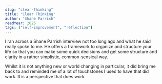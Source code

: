 ```yaml
---
slug: "clear-thinking"
title: "Clear Thinking"
author: "Shane Parrish"
readYear: 2025
tags: ["self-improvement", "reflection"]
---
```


I ran across a Shane Parrish interview not too long ago and what he said really spoke to me.
He offers a framework to organize and structure your life so that you can make some quick
decisions and get some structure and clarity in a rather simplistic, common-sensical way.

Whilst it is not anything new or world changing in particular, it did bring me back to and
reminded me of a lot of touchstones I used to have that did work.  It is a perspective that
does work.
